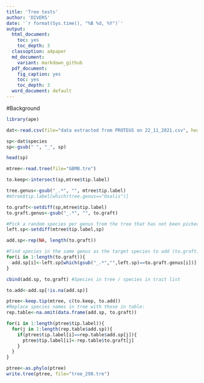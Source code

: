```yaml
---
title: 'Tree tests'
author: 'DIVERS'
date: '`r format(Sys.time(), "%B %d, %Y")`'
output:
  html_document:
    toc: yes
    toc_depth: 3
  classoption: a4paper
  md_document:
    variant: markdown_github
  pdf_document:
    fig_caption: yes
    toc: yes
    toc_depth: 3
  word_document: default
---
```


#Background



```r
library(ape)
```

```r

dat<-read.csv(file="data extracted from PROTEUS on 22_11_2021.csv", header=T)

sp<-dat$species
sp<-gsub(" ", "_", sp)

head(sp)

mtree<-read.tree(file="GBMB.tre")

to.keep<-intersect(sp,mtree$tip.label)

tree.genus<-gsub("_.*", "", mtree$tip.label)
#mtree$tip.label[which(tree.genus=="Oxalis")]

to.graft<-setdiff(sp,mtree$tip.label)
to.graft.genus<-gsub("_.*", "", to.graft)

#Pick a random species per genus from the tree that has not been picked yet:
left.sp<-setdiff(mtree$tip.label,sp)

add.sp<-rep(NA, length(to.graft))

#Find species in the same genus as the target species to add (to.graft)
for(i in 1:length(to.graft)){
  add.sp[i]<-left.sp[which(gsub("_.*","",left.sp)==to.graft.genus[i])][1]
}

cbind(add.sp, to.graft) #Species in tree / species in trait list

to.add<-add.sp[!is.na(add.sp)]

ptree<-keep.tip(mtree, c(to.keep, to.add))
#Replace species names in tree with those in table:
rep.table<-na.omit(data.frame(add.sp, to.graft))

for(i in 1:length(ptree$tip.label)){
  for(j in 1:length(rep.table$add.sp)){
    if(ptree$tip.label[i]==rep.table$add.sp[j]){
      ptree$tip.label[i]<-rep.table$to.graft[j]
    }
  }
}

ptree<-as.phylo(ptree)
write.tree(ptree, file="tree_298.tre")

```
